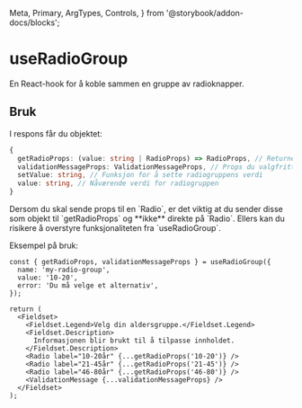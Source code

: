   Meta,
  Primary,
  ArgTypes,
  Controls,
} from '@storybook/addon-docs/blocks';


<Meta of={Stories} />

# useRadioGroup

En React-hook for å koble sammen en gruppe av radioknapper.

<Primary />
<Controls of={Stories.Default} />

## Bruk

I respons får du objektet:

```ts
{
  getRadioProps: (value: string | RadioProps) => RadioProps, // Returnerer props du kan spre på <Radio /> eller <input type="radio" />
  validationMessageProps: ValidationMessageProps, // Props du valgfritt spre på ValidationMessage for å koble feilmelding til radio gruppen
  setValue: string, // Funksjon for å sette radiogruppens verdi
  value: string, // Nåværende verdi for radiogruppen
}
```

<SimpleAlert type="info" heading="Tips">
  Dersom du skal sende props til en `Radio`, er det viktig at du sender disse
  som objekt til `getRadioProps` og **ikke** direkte på `Radio`. Ellers kan du
  risikere å overstyre funksjonaliteten fra `useRadioGroup`.
</SimpleAlert>

Eksempel på bruk:

```tsx
const { getRadioProps, validationMessageProps } = useRadioGroup({
  name: 'my-radio-group',
  value: '10-20',
  error: 'Du må velge et alternativ',
});

return (
  <Fieldset>
    <Fieldset.Legend>Velg din aldersgruppe.</Fieldset.Legend>
    <Fieldset.Description>
      Informasjonen blir brukt til å tilpasse innholdet.
    </Fieldset.Description>
    <Radio label="10-20år" {...getRadioProps('10-20')} />
    <Radio label="21-45år" {...getRadioProps('21-45')} />
    <Radio label="46-80år" {...getRadioProps('46-80')} />
    <ValidationMessage {...validationMessageProps} />
  </Fieldset>
);
```
